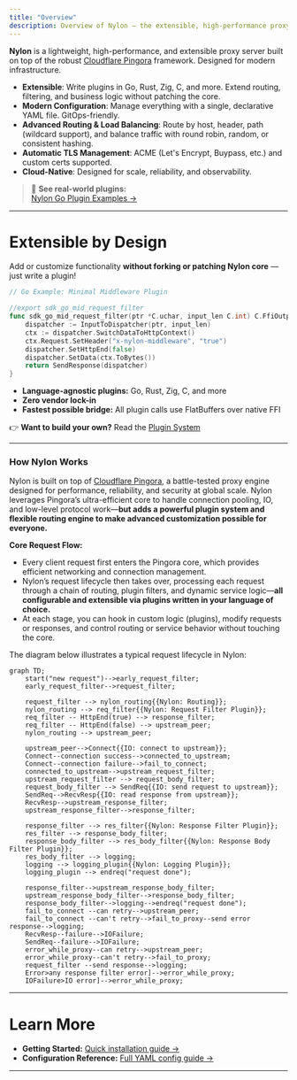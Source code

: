 ```yaml
---
title: "Overview"
description: Overview of Nylon — the extensible, high-performance proxy server.
---
```



**Nylon** is a lightweight, high-performance, and extensible proxy server built on top of the robust [Cloudflare Pingora](https://blog.cloudflare.com/introducing-pingora/) framework. Designed for modern infrastructure.

- **Extensible**: Write plugins in Go, Rust, Zig, C, and more. Extend routing, filtering, and business logic without patching the core.
- **Modern Configuration**: Manage everything with a single, declarative YAML file. GitOps-friendly.
- **Advanced Routing & Load Balancing**: Route by host, header, path (wildcard support), and balance traffic with round robin, random, or consistent hashing.
- **Automatic TLS Management**: ACME (Let's Encrypt, Buypass, etc.) and custom certs supported.
- **Cloud-Native**: Designed for scale, reliability, and observability.

> 🚀 **See real-world plugins:**  
> [Nylon Go Plugin Examples →](https://github.com/AssetsArt/nylon/tree/main/examples/go)

---

# Extensible by Design

Add or customize functionality **without forking or patching Nylon core** — just write a plugin!

```go
// Go Example: Minimal Middleware Plugin

//export sdk_go_mid_request_filter
func sdk_go_mid_request_filter(ptr *C.uchar, input_len C.int) C.FfiOutput {
    dispatcher := InputToDispatcher(ptr, input_len)
    ctx := dispatcher.SwitchDataToHttpContext()
    ctx.Request.SetHeader("x-nylon-middleware", "true")
    dispatcher.SetHttpEnd(false)
    dispatcher.SetData(ctx.ToBytes())
    return SendResponse(dispatcher)
}
```

* **Language-agnostic plugins:** Go, Rust, Zig, C, and more
* **Zero vendor lock-in**
* **Fastest possible bridge:** All plugin calls use FlatBuffers over native FFI

👉 **Want to build your own?**
Read the [Plugin System](/plugin-system)

---
### How Nylon Works

Nylon is built on top of [Cloudflare Pingora](https://github.com/cloudflare/pingora), a battle-tested proxy engine designed for performance, reliability, and security at global scale. Nylon leverages Pingora’s ultra-efficient core to handle connection pooling, IO, and low-level protocol work—**but adds a powerful plugin system and flexible routing engine to make advanced customization possible for everyone.**

**Core Request Flow:**
- Every client request first enters the Pingora core, which provides efficient networking and connection management.
- Nylon’s request lifecycle then takes over, processing each request through a chain of routing, plugin filters, and dynamic service logic—**all configurable and extensible via plugins written in your language of choice.**
- At each stage, you can hook in custom logic (plugins), modify requests or responses, and control routing or service behavior without touching the core.

The diagram below illustrates a typical request lifecycle in Nylon:

```mermaid
graph TD;
    start("new request")-->early_request_filter;
    early_request_filter-->request_filter;

    request_filter --> nylon_routing{{Nylon: Routing}};
    nylon_routing --> req_filter{{Nylon: Request Filter Plugin}};
    req_filter -- HttpEnd(true) --> response_filter;
    req_filter -- HttpEnd(false) --> upstream_peer;
    nylon_routing --> upstream_peer;

    upstream_peer-->Connect{{IO: connect to upstream}};
    Connect--connection success-->connected_to_upstream;
    Connect--connection failure-->fail_to_connect;
    connected_to_upstream-->upstream_request_filter;
    upstream_request_filter --> request_body_filter;
    request_body_filter --> SendReq{{IO: send request to upstream}};
    SendReq-->RecvResp{{IO: read response from upstream}};
    RecvResp-->upstream_response_filter;
    upstream_response_filter-->response_filter;

    response_filter --> res_filter{{Nylon: Response Filter Plugin}};
    res_filter --> response_body_filter;
    response_body_filter --> res_body_filter{{Nylon: Response Body Filter Plugin}};
    res_body_filter --> logging;
    logging --> logging_plugin{{Nylon: Logging Plugin}};
    logging_plugin --> endreq("request done");
    
    response_filter-->upstream_response_body_filter;
    upstream_response_body_filter-->response_body_filter;
    response_body_filter-->logging-->endreq("request done");
    fail_to_connect --can retry-->upstream_peer;
    fail_to_connect --can't retry-->fail_to_proxy--send error response-->logging;
    RecvResp--failure-->IOFailure;
    SendReq--failure-->IOFailure;
    error_while_proxy--can retry-->upstream_peer;
    error_while_proxy--can't retry-->fail_to_proxy;
    request_filter --send response-->logging;
    Error>any response filter error]-->error_while_proxy;
    IOFailure>IO error]-->error_while_proxy;
```
---

# Learn More

* **Getting Started:** [Quick installation guide →](/getting-started/installation)
* **Configuration Reference:** [Full YAML config guide →](/getting-started/config)

---

<Footer />